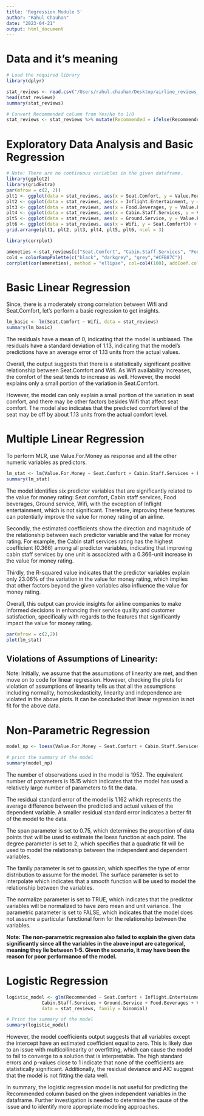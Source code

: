 ```yaml
---
title: 'Regression Module 5'
author: "Rahul Chauhan"
date: "2023-04-21"
output: html_document
---
```


# Data and it's meaning

```r
# Load the required library
library(dplyr)

stat_reviews <- read.csv("/Users/rahul.chauhan/Desktop/airline_reviews_cleaned.csv")
head(stat_reviews)
summary(stat_reviews)

# Convert Recommended column from Yes/No to 1/0
stat_reviews <- stat_reviews %>% mutate(Recommended = ifelse(Recommended == "Yes", 1, 0))
```

# Exploratory Data Analysis and Basic Regression

```r
# Note: There are no continuous variables in the given dataframe.
library(ggplot2)
library(gridExtra)
par(mfrow = c(2, 2))
plt1 <- ggplot(data = stat_reviews, aes(x = Seat.Comfort, y = Value.For.Money)) + geom_point() + geom_smooth(method = "lm", formula = y ~ x) + ggtitle("Seat Comfort vs Value For Money")
plt2 <- ggplot(data = stat_reviews, aes(x = Inflight.Entertainment, y = Value.For.Money)) + geom_point() + geom_smooth(method = "lm", formula = y ~ x) + ggtitle("Inflight Entertainment vs Value For Money")
plt3 <- ggplot(data = stat_reviews, aes(x = Food.Beverages, y = Value.For.Money)) + geom_point() + geom_smooth(method = "lm", formula = y ~ x) + ggtitle("Food & Beverages vs Value for Money")
plt4 <- ggplot(data = stat_reviews, aes(x = Cabin.Staff.Services, y = Value.For.Money)) + geom_point() + geom_smooth(method = "lm", formula = y ~ x) + ggtitle("Cabin Staff Services vs Value for Money")
plt5 <- ggplot(data = stat_reviews, aes(x = Ground.Service, y = Value.For.Money)) + geom_point() + geom_smooth(method = "lm", formula = y ~ x) + ggtitle("Ground Service vs Value For Money")
plt6 <- ggplot(data = stat_reviews, aes(x = Wifi, y = Seat.Comfort)) + geom_point() + geom_smooth(method = "lm", formula = y ~ x) + ggtitle("Wifi vs Seat Comfort")
grid.arrange(plt1, plt2, plt3, plt4, plt5, plt6, ncol = 3)
```

```r
library(corrplot)

ameneties <-stat_reviews[c("Seat.Comfort", "Cabin.Staff.Services", "Food.Beverages", "Inflight.Entertainment", "Ground.Service", "Wifi", "Value.For.Money", "Recommended")]
col4 = colorRampPalette(c("black", "darkgrey", "grey","#CFB87C"))
corrplot(cor(ameneties), method = "ellipse", col=col4(100), addCoef.col = "black", tl.col = "black")
```

# Basic Linear Regression

Since, there is a moderately strong correlation between Wifi and Seat.Comfort, let's perform a basic regression to get insights.

```r
lm_basic <- lm(Seat.Comfort ~ Wifi, data = stat_reviews)
summary(lm_basic)
```

The residuals have a mean of 0, indicating that the model is unbiased. The residuals have a standard deviation of 1.13, indicating that the model's predictions have an average error of 1.13 units from the actual values.

Overall, the output suggests that there is a statistically significant positive relationship between Seat.Comfort and Wifi. As Wifi availability increases, the comfort of the seat tends to increase as well. However, the model explains only a small portion of the variation in Seat.Comfort.

However, the model can only explain a small portion of the variation in seat comfort, and there may be other factors besides Wifi that affect seat comfort. The model also indicates that the predicted comfort level of the seat may be off by about 1.13 units from the actual comfort level.

# Multiple Linear Regression

To perform MLR, use Value.For.Money as response and all the other numeric variables as predictors.

```r
lm_stat <- lm(Value.For.Money ~ Seat.Comfort + Cabin.Staff.Services + Food.Beverages + Inflight.Entertainment + Ground.Service + Wifi, data = stat_reviews)
summary(lm_stat)
```

The model identifies six predictor variables that are significantly related to the value for money rating: Seat comfort, Cabin staff services, Food beverages, Ground service, Wifi, with the exception of Inflight entertainment, which is not significant. Therefore, improving these features can potentially improve the value for money rating of an airline.

Secondly, the estimated coefficients show the direction and magnitude of the relationship between each predictor variable and the value for money rating. For example, the Cabin staff services rating has the highest coefficient (0.366) among all predictor variables, indicating that improving cabin staff services by one unit is associated with a 0.366-unit increase in the value for money rating.

Thirdly, the R-squared value indicates that the predictor variables explain only 23.06% of the variation in the value for money rating, which implies that other factors beyond the given variables also influence the value for money rating.

Overall, this output can provide insights for airline companies to make informed decisions in enhancing their service quality and customer satisfaction, specifically with regards to the features that significantly impact the value for money rating.

```r
par(mfrow = c(2,2))
plot(lm_stat)
```

## Violations of Assumptions of Linearity:

Note: Initially, we assume that the assumptions of linearity are met, and then move on to code for linear regression. However, checking the plots for violation of assumptions of linearity tells us that all the assumptions including normality, homoskedasticity, linearity and independence are violated in the above plots. It can be concluded that linear regression is not fit for the above data.

# Non-Parametric Regression

```r
model_np <- loess(Value.For.Money ~ Seat.Comfort + Cabin.Staff.Services + Food.Beverages + Inflight.Entertainment, data = stat_reviews)

# print the summary of the model
summary(model_np)
```

The number of observations used in the model is 1952. The equivalent number of parameters is 15.15 which indicates that the model has used a relatively large number of parameters to fit the data.

The residual standard error of the model is 1.162 which represents the average difference between the predicted and actual values of the dependent variable. A smaller residual standard error indicates a better fit of the model to the data.

The span parameter is set to 0.75, which determines the proportion of data points that will be used to estimate the loess function at each point. The degree parameter is set to 2, which specifies that a quadratic fit will be used to model the relationship between the independent and dependent variables.

The family parameter is set to gaussian, which specifies the type of error distribution to assume for the model. The surface parameter is set to interpolate which indicates that a smooth function will be used to model the relationship between the variables.

The normalize parameter is set to TRUE, which indicates that the predictor variables will be normalized to have zero mean and unit variance. The parametric parameter is set to FALSE, which indicates that the model does not assume a particular functional form for the relationship between the variables.

**Note: The non-parametric regression also failed to explain the given data significantly since all the variables in the above input are categorical, meaning they lie between 1-5. Given the scenario, it may have been the reason for poor performance of the model.**

# Logistic Regression

```r
logistic_model <- glm(Recommended ~ Seat.Comfort + Inflight.Entertainment + Wifi + 
             Cabin.Staff.Services + Ground.Service + Food.Beverages + Value.For.Money,
             data = stat_reviews, family = binomial)

# Print the summary of the model
summary(logistic_model)
```

However, the model coefficients output suggests that all variables except the intercept have an estimated coefficient equal to zero. This is likely due to an issue with multicollinearity or overfitting, which can cause the model to fail to converge to a solution that is interpretable. The high standard errors and p-values close to 1 indicate that none of the coefficients are statistically significant. Additionally, the residual deviance and AIC suggest that the model is not fitting the data well.

In summary, the logistic regression model is not useful for predicting the Recommended column based on the given independent variables in the dataframe. Further investigation is needed to determine the cause of the issue and to identify more appropriate modeling approaches.
